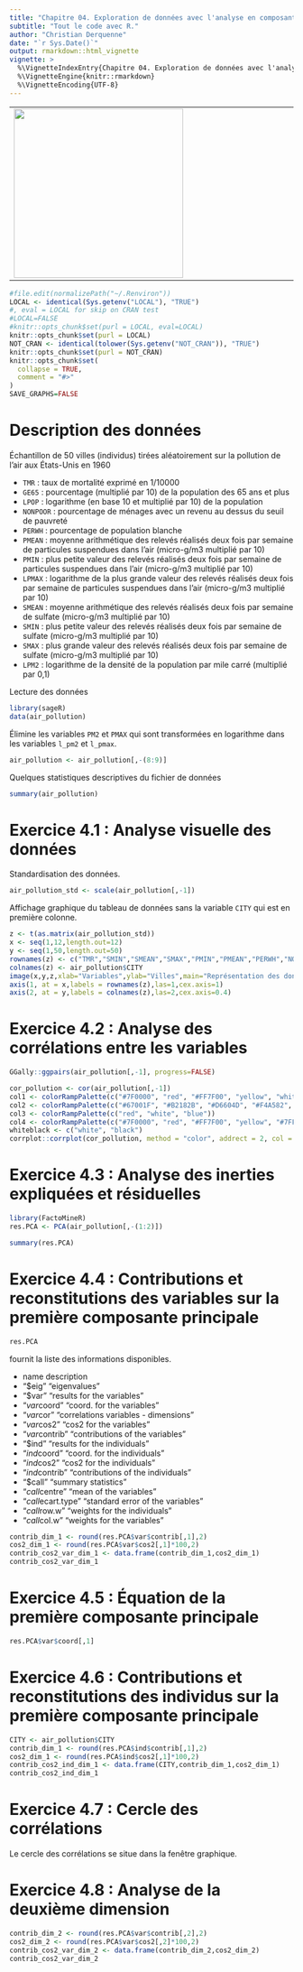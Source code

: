 ```yaml
---
title: "Chapitre 04. Exploration de données avec l'analyse en composantes principales."
subtitle: "Tout le code avec R."
author: "Christian Derquenne"
date: "`r Sys.Date()`"
output: rmarkdown::html_vignette
vignette: >
  %\VignetteIndexEntry{Chapitre 04. Exploration de données avec l'analyse en composantes principales.}
  %\VignetteEngine{knitr::rmarkdown}
  %\VignetteEncoding{UTF-8}
---
```


<table align="center">
        <tr>
            <td><img src="../man/figures/9782807319448-g.jpg" align="left" width="300" style="margin:0 100px 0 0;"/></td>
            <td><img src="../man/figures/logo.png" align="right" width="200" style="margin:0 0 0 100px;"/></td>
        </tr>
</table>

```r
#file.edit(normalizePath("~/.Renviron"))
LOCAL <- identical(Sys.getenv("LOCAL"), "TRUE")
#, eval = LOCAL for skip on CRAN test
#LOCAL=FALSE
#knitr::opts_chunk$set(purl = LOCAL, eval=LOCAL)
knitr::opts_chunk$set(purl = LOCAL)
NOT_CRAN <- identical(tolower(Sys.getenv("NOT_CRAN")), "TRUE")
knitr::opts_chunk$set(purl = NOT_CRAN)
knitr::opts_chunk$set(
  collapse = TRUE,
  comment = "#>"
)
SAVE_GRAPHS=FALSE
```


# Description des données

Échantillon de 50 villes (individus) tirées aléatoirement sur la pollution de l'air aux États-Unis en 1960

* `TMR` : taux de mortalité exprimé en 1/10000
* `GE65` : pourcentage (multiplié par 10) de la population des 65 ans et plus
* `LPOP` : logarithme (en base 10 et multiplié par 10) de la population
* `NONPOOR` : pourcentage de ménages avec un revenu au dessus du seuil de pauvreté
* `PERWH` : pourcentage de population blanche
* `PMEAN` : moyenne arithmétique des relevés réalisés deux fois par semaine de particules suspendues dans l’air (micro-g/m3 multiplié par 10)
* `PMIN` : plus petite valeur des relevés réalisés deux fois par semaine de particules suspendues dans l’air (micro-g/m3 multiplié par 10)
* `LPMAX` : logarithme de la plus grande valeur des relevés réalisés deux fois par semaine de particules suspendues dans l'air (micro-g/m3 multiplié par 10)
* `SMEAN` : moyenne arithmétique des relevés réalisés deux fois par semaine de sulfate (micro-g/m3 multiplié par 10)
* `SMIN` : plus petite valeur des relevés réalisés deux fois par semaine de sulfate (micro-g/m3 multiplié par 10)
* `SMAX` : plus grande valeur des relevés réalisés deux fois par semaine de sulfate (micro-g/m3 multiplié par 10)
* `LPM2` : logarithme de la densité de la population par mile carré (multiplié par 0,1)

Lecture des données

```r
library(sageR)
data(air_pollution)
```

Élimine les variables `PM2` et `PMAX` qui sont transformées en logarithme dans les variables `l_pm2` et `l_pmax`.

```r
air_pollution <- air_pollution[,-(8:9)]
```

Quelques statistiques descriptives du fichier de données

```r
summary(air_pollution)
```

# Exercice 4.1 : Analyse visuelle des données

Standardisation des données.

```r
air_pollution_std <- scale(air_pollution[,-1])
```

Affichage graphique du tableau de données sans la variable `CITY` qui est en première colonne.

```r
z <- t(as.matrix(air_pollution_std))
x <- seq(1,12,length.out=12)
y <- seq(1,50,length.out=50)
rownames(z) <- c("TMR","SMIN","SMEAN","SMAX","PMIN","PMEAN","PERWH","NONPOOR","GE65","LPOP","l_pm2","l_pmax")
colnames(z) <- air_pollution$CITY
image(x,y,z,xlab="Variables",ylab="Villes",main="Représentation des données standardisées -  Air Pollution",axes=FALSE)
axis(1, at = x,labels = rownames(z),las=1,cex.axis=1)
axis(2, at = y,labels = colnames(z),las=2,cex.axis=0.4)
```

# Exercice 4.2 : Analyse des corrélations entre les variables

```r
GGally::ggpairs(air_pollution[,-1], progress=FALSE)
```

```r
cor_pollution <- cor(air_pollution[,-1])
col1 <- colorRampPalette(c("#7F0000", "red", "#FF7F00", "yellow", "white", "cyan", "#007FFF", "blue", "#00007F"))
col2 <- colorRampPalette(c("#67001F", "#B2182B", "#D6604D", "#F4A582", "#FDDBC7", "#FFFFFF", "#D1E5F0", "#92C5DE", "#4393C3", "#2166AC", "#053061"))
col3 <- colorRampPalette(c("red", "white", "blue")) 
col4 <- colorRampPalette(c("#7F0000", "red", "#FF7F00", "yellow", "#7FFF7F", "cyan", "#007FFF", "blue", "#00007F"))
whiteblack <- c("white", "black")
corrplot::corrplot(cor_pollution, method = "color", addrect = 2, col = col1(100))
```

# Exercice 4.3 : Analyse des inerties expliquées et résiduelles

```r
library(FactoMineR)
res.PCA <- PCA(air_pollution[,-(1:2)])
```


```r
summary(res.PCA)
```

# Exercice 4.4 : Contributions et reconstitutions des variables sur la première composante principale

```r
res.PCA 
```
fournit la liste des informations disponibles.

* name               description         
* "$eig"             "eigenvalues"        
* "$var"             "results for the variables"          
* "$var$coord"       "coord. for the variables"           
* "$var$cor"         "correlations variables - dimensions"
* "$var$cos2"        "cos2 for the variables"             
* "$var$contrib"     "contributions of the variables"     
* "$ind"             "results for the individuals"        
* "$ind$coord"       "coord. for the individuals"         
* "$ind$cos2"        "cos2 for the individuals"           
* "$ind$contrib"     "contributions of the individuals"
* "$call"            "summary statistics" 
* "$call$centre"     "mean of the variables"              
* "$call$ecart.type" "standard error of the variables"    
* "$call$row.w"      "weights for the individuals"        
* "$call$col.w"      "weights for the variables"  

```r
contrib_dim_1 <- round(res.PCA$var$contrib[,1],2)
cos2_dim_1 <- round(res.PCA$var$cos2[,1]*100,2)
contrib_cos2_var_dim_1 <- data.frame(contrib_dim_1,cos2_dim_1)
contrib_cos2_var_dim_1
```

# Exercice 4.5 : Équation de la première composante principale

```r
res.PCA$var$coord[,1]
```

# Exercice 4.6 : Contributions et reconstitutions des individus sur la première composante principale

```r
CITY <- air_pollution$CITY
contrib_dim_1 <- round(res.PCA$ind$contrib[,1],2)
cos2_dim_1 <- round(res.PCA$ind$cos2[,1]*100,2)
contrib_cos2_ind_dim_1 <- data.frame(CITY,contrib_dim_1,cos2_dim_1)
contrib_cos2_ind_dim_1
```


# Exercice 4.7 : Cercle des corrélations

Le cercle des corrélations se situe dans la fenêtre graphique.


# Exercice 4.8 : Analyse de la deuxième dimension

```r
contrib_dim_2 <- round(res.PCA$var$contrib[,2],2)
cos2_dim_2 <- round(res.PCA$var$cos2[,2]*100,2)
contrib_cos2_var_dim_2 <- data.frame(contrib_dim_2,cos2_dim_2)
contrib_cos2_var_dim_2
```


